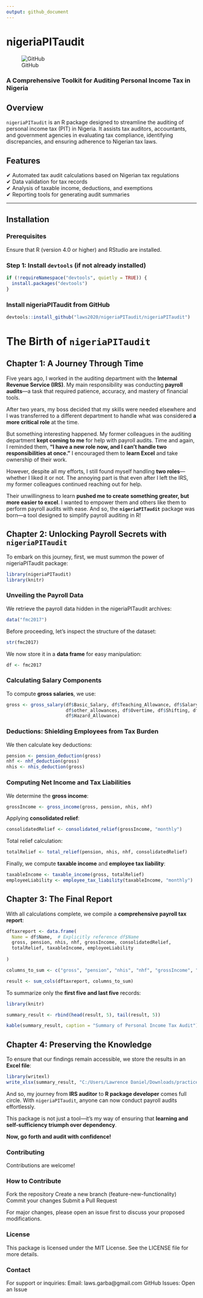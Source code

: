 ```yaml
---
output: github_document
---
```


# **nigeriaPITaudit**  
![GitHub](https://img.shields.io/github/license/laws2020/nigeriaPITaudit)  

### A Comprehensive Toolkit for Auditing Personal Income Tax in Nigeria  

## **Overview**
`nigeriaPITaudit` is an R package designed to streamline the auditing of personal income tax (PIT) in Nigeria. It assists tax auditors, accountants, and government agencies in evaluating tax compliance, identifying discrepancies, and ensuring adherence to Nigerian tax laws.

## **Features**
✔ Automated tax audit calculations based on Nigerian tax regulations  
✔ Data validation for tax records  
✔ Analysis of taxable income, deductions, and exemptions  
✔ Reporting tools for generating audit summaries  

---

## **Installation**  

### **Prerequisites**  
Ensure that R (version 4.0 or higher) and RStudio are installed.

### **Step 1: Install `devtools` (if not already installed)**  
```r
if (!requireNamespace("devtools", quietly = TRUE)) {
  install.packages("devtools")
}

```

### Install nigeriaPITaudit from GitHub
```r
devtools::install_github("laws2020/nigeriaPITaudit/nigeriaPITaudit")

```


# The Birth of `nigeriaPITaudit`

## Chapter 1: A Journey Through Time

Five years ago, I worked in the auditing department with the **Internal Revenue Service (IRS)**. My main responsibility was conducting **payroll audits**—a task that required patience, accuracy, and mastery of financial tools.

After two years, my boss decided that my skills were needed elsewhere and I was transferred to a different department to handle what was considered **a more critical role** at the time. 

But something interesting happened. My former colleagues in the auditing department **kept coming to me** for help with payroll audits. Time and again, I reminded them, **"I have a new role now, and I can’t handle two responsibilities at once."** I encouraged them to **learn Excel** and take ownership of their work.

However, despite all my efforts, I still found myself handling **two roles**—whether I liked it or not. The annoying part is that even after I left the IRS, my former colleagues continued reaching out for help.

Their unwillingness to learn **pushed me to create something greater, but more easier to excel**. I wanted to empower them and others like them to perform payroll audits with ease. And so, the **`nigeriaPITaudit`** package was born—a tool designed to simplify payroll auditing in R!


## Chapter 2: Unlocking Payroll Secrets with `nigeriaPITaudit`

To embark on this journey, first, we must summon the power of nigeriaPITaudit package:


```r
library(nigeriaPITaudit)
library(knitr)
```


### Unveiling the Payroll Data

We retrieve the payroll data hidden in the nigeriaPITaudit archives:

```r
data("fmc2017")

```

Before proceeding, let’s inspect the structure of the dataset:

```r
str(fmc2017)

```

We now store it in a **data frame** for easy manipulation:

```r
df <- fmc2017

```

### Calculating Salary Components

To compute **gross salaries**, we use:

```r
gross <- gross_salary(df$Basic_Salary, df$Teaching_Allowance, df$Salary_Arrears,
                      df$other_allowances, df$Overtime, df$Shifting, df$Speacilist,
                      df$Hazard_Allowance)

```

### Deductions: Shielding Employees from Tax Burden

We then calculate key deductions:

```r
pension <- pension_deduction(gross)
nhf <- nhf_deduction(gross)
nhis <- nhis_deduction(gross)

```

### Computing Net Income and Tax Liabilities

We determine the **gross income**:

```r
grossIncome <- gross_income(gross, pension, nhis, nhf)

```

Applying **consolidated relief**:

```r
consolidatedRelief <- consolidated_relief(grossIncome, "monthly")

```

Total relief calculation:

```r
totalRelief <- total_relief(pension, nhis, nhf, consolidatedRelief)

```

Finally, we compute **taxable income** and **employee tax liability**:

```r
taxableIncome <- taxable_income(gross, totalRelief)
employeeLiability <- employee_tax_liability(taxableIncome, "monthly")

```


## Chapter 3: The Final Report

With all calculations complete, we compile a **comprehensive payroll tax report**:

```r
dftaxreport <- data.frame(
  Name = df$Name,  # Explicitly reference df$Name
  gross, pension, nhis, nhf, grossIncome, consolidatedRelief, 
  totalRelief, taxableIncome, employeeLiability
  
)
```

```r
columns_to_sum <- c("gross", "pension", "nhis", "nhf", "grossIncome", "consolidatedRelief", "totalRelief", "taxableIncome", "employeeLiability")
```

```r
result <- sum_cols(dftaxreport, columns_to_sum)
```

To summarize only the **first five and last five** records:


```r
library(knitr)

summary_result <- rbind(head(result, 5), tail(result, 5))

kable(summary_result, caption = "Summary of Personal Income Tax Audit")
```


## Chapter 4: Preserving the Knowledge

To ensure that our findings remain accessible, we store the results in an **Excel file**:

```r
library(writexl)
write_xlsx(summary_result, "C:/Users/Lawrence Daniel/Downloads/practiceAudit.xlsx")

```

And so, my journey from **IRS auditor** to **R package developer** comes full circle. With `nigeriaPITaudit`, anyone can now conduct payroll audits effortlessly.

This package is not just a tool—it’s my way of ensuring that **learning and self-sufficiency triumph over dependency**.

**Now, go forth and audit with confidence!** 


### Contributing
Contributions are welcome!

### How to Contribute
Fork the repository
Create a new branch (feature-new-functionality)
Commit your changes
Submit a Pull Request

For major changes, please open an issue first to discuss your proposed modifications.

###  License
This package is licensed under the MIT License. See the LICENSE file for more details.

###  Contact
For support or inquiries:
Email: laws.garba@gmail.com
GitHub Issues: Open an Issue
